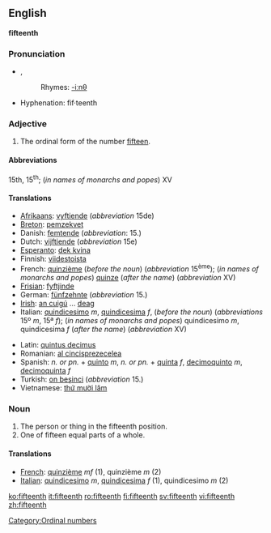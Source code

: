 ==English==
'''fifteenth'''

===Pronunciation===
*{{IPA|/ˌfɪfˈtiːnθ/}}, {{SAMPA|/%fIf"ti:nT/}}
*:Rhymes: [[Rhymes:English:-iːnθ|-iːnθ]]
*Hyphenation: fif·teenth

===Adjective===

# The ordinal form of the number [[fifteen]].

====Abbreviations====
15th, 15<sup>th</sup>; (''in names of monarchs and popes'') XV

====Translations====
{{top}}
* [[Afrikaans]]: [[vyftiende]] (''abbreviation'' 15de)
* [[Breton]]: [[pemzekvet]]
* Danish: [[femtende]] (''abbreviation'': 15.)
* Dutch: [[vijftiende]] (''abbreviation'' 15e)
* [[Esperanto]]: [[dek kvina]]
* Finnish: [[viidestoista]]
* French: [[quinzième]] (''before the noun'') (''abbreviation'' 15<sup>ème</sup>); (''in names of monarchs and popes'') [[quinze]] (''after the name'') (''abbreviation'' XV)
* [[Frisian]]: [[fyftjinde]]
* German: [[fünfzehnte]] (''abbreviation'' 15.)
* [[Irish]]: [[an cuigú]] ... [[deag]]
* Italian: [[quindicesimo]] ''m'', [[quindicesima]] ''f'', (''before the noun'') (''abbreviations'' 15º ''m'', 15ª ''f''); (''in names of monarchs and popes'') quindicesimo ''m'', quindicesima ''f'' (''after the name'') (''abbreviation'' XV)
{{mid}}
* Latin: [[quintus decimus]]
* Romanian: [[al cincisprezecelea]]
* Spanish: ''n. or pn.'' + [[quinto]] ''m'', ''n. or pn.'' + [[quinta]] ''f'', [[decimoquinto]] ''m'', [[decimoquinta]] ''f''
* Turkish: [[on beşinci]] (''abbreviation'' 15.)
* Vietnamese: [[thứ mười lăm]]
{{bottom}}

===Noun===

#The person or thing in the fifteenth position.
#One of fifteen equal parts of a whole.

====Translations====

*[[French]]: [[quinzième]] ''mf'' (1), quinzième ''m'' (2)
*[[Italian]]: [[quindicesimo]] ''m'', [[quindicesima]] ''f'' (1), quindicesimo ''m'' (2)

[[Category:Ordinal numbers]]

[[ko:fifteenth]]
[[it:fifteenth]]
[[ro:fifteenth]]
[[fi:fifteenth]]
[[sv:fifteenth]]
[[vi:fifteenth]]
[[zh:fifteenth]]